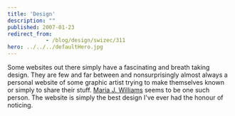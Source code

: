 ```yaml
---
title: 'Design'
description: ""
published: 2007-01-23
redirect_from: 
            - /blog/design/swizec/311
hero: ../../../defaultHero.jpg
---
```

Some websites out there simply have a fascinating and breath taking design. They are few and far between and nonsurprisingly almost always a personal website of some graphic artist trying to make themselves known or simply to share their stuff. [Maria J. Williams](http://www.mariawilliam.net/) seems to be one such person. The website is simply the best design I've ever had the honour of noticing.